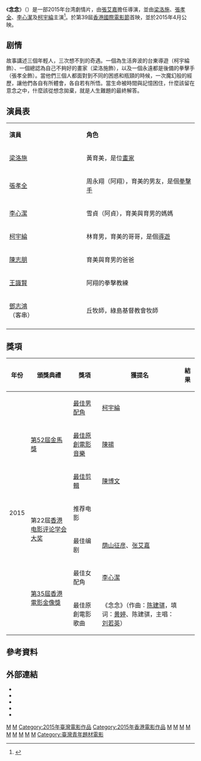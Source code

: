{{Infobox Film
| name               = 念念
| original_name      = ''{{lang|en|Murmur Of The Hearts}}''
| image              = Murmur_of_the_Hearts_film_poster.jpg
| image_size         = 
| caption            = 
| director           = [[張艾嘉|張艾嘉]]
| producer           = 莊麗真
| producer_2         = 施雅純  
| writer             = [[蔭山徵彥|蔭山徵彥]]、張艾嘉
| starring           = [[梁洛施|梁洛施]]<br>[[李心潔|李心潔]]<br>[[張孝全|張孝全]]<br>[[柯宇綸|柯宇綸]]
| music              = [[陳揚_(作曲家)|陳揚]] 
| cinematography     = [[梁銘佳|梁銘佳]]
| editing            = [[陳博文|陳博文]]
| production_company = 
| distributor        = {{HK}}：[[高先電影|高先電影有限公司]]<br>{{TWN}}：[[甲上娛樂|甲上娛樂]]
| released           = {{TWN}}：{{film date|2015|4|10}}<br>{{SIN}}：{{film date|2015|4|23}}<br>{{CHNML}}{{HK}}{{MAC}}：{{film date|2015|4|30}}
| runtime            = 119分鐘
| country            = {{香港電影產地}}<br>{{台灣電影產地}}
| language           = 華語
| budget             = 
| gross              =
| imdb_id            = 4484426
}}

《'''念念'''》（{{lang-en|''Murmur Of The Hearts''}}）是一部2015年台湾劇情片，由[[張艾嘉|張艾嘉]]擔任導演，並由[[梁洛施|梁洛施]]、[[張孝全|張孝全]]、[[李心潔|李心潔]]及[[柯宇綸|柯宇綸]]主演<REF>
{{Cite web |url=http://movie.douban.com/subject/25718082/ |title=念念 (2015) |access-date=2015-04-01 |archive-date=2019-06-09 |archive-url=https://web.archive.org/web/20190609170834/https://movie.douban.com/subject/25718082/ |dead-url=no }}
</REF>。於第39屆[[香港國際電影節|香港國際電影節]]首映，並於2015年4月公映。

== 剧情 ==
故事講述三個年輕人，三次想不到的奇遇。一個為生活奔波的台東導遊（柯宇綸飾）、一個總認為自己不夠好的畫家（梁洛施飾），以及一個永遠都是後備的拳擊手（張孝全飾）。當他們三個人都面對到不同的困惑和瓶頸的時候，一次魔幻般的經歷，讓他們各自有所體會，各自若有所悟。當生命被時間與記憶困住，什麼該留在意念之中，什麼該從想念拋棄，就是人生難題的最終解答。

==演員表==
{|class="wikitable" style="width:50%"
|- style="background:cornflowerblue; color:white" align=center
|style="width:8%"|'''演員'''||style="width:12%"|'''角色'''
|-
|[[梁洛施|梁洛施]] || 黃育美，是位[[畫家|畫家]]
|-
|[[張孝全|張孝全]] || 周永翔（阿翔），育美的男友，是個[[拳擊手|拳擊手]]
|-
|[[李心潔|李心潔]] || 雪貞（阿貞），育美與育男的媽媽
|-
|[[柯宇綸|柯宇綸]] || 林育男，育美的哥哥，是個[[導遊|導遊]]
|-
|[[陳志朋|陳志朋]] || 育美與育男的爸爸
|-
|[[王識賢|王識賢]] || 阿翔的拳擊教練
|-
|[[鄧志鴻|鄧志鴻]]<br>（客串） || 丘牧師，綠島基督教會牧師
|-
|}

== 獎項 ==
{| class="wikitable"
|-
! 年份 !! 頒獎典禮 !! 獎項 !! 獲提名 !! 結果
|-	
| rowspan="7"|2015
| rowspan="3"| [[第52屆金馬獎|第52屆金馬獎]] 
|[[金馬獎最佳男配角|最佳男配角]]
|[[柯宇綸|柯宇綸]]
|{{nom}}
|-
|[[金馬獎最佳原創電影音樂|最佳原創電影音樂]]
|[[陳揚|陳揚]]
|{{nom}}
|-
|[[金馬獎最佳剪輯|最佳剪輯]]
|[[陳博文|陳博文]]
|{{nom}}
|-
| rowspan="2"| 第22屆[[香港电影评论学会大奖|香港电影评论学会大奖]] 
|推荐电影
|
|{{won}}
|-
|最佳编剧
|[[荫山征彦|荫山征彦]]、[[张艾嘉|张艾嘉]]
|{{won}}
|-
| rowspan="2"|[[第35屆香港電影金像獎|第35屆香港電影金像獎]] 
|最佳女配角
|[[李心潔|李心潔]]
|{{nom}}
|-
|最佳原創電影歌曲
|《念念》（作曲：[[陈建骐|陈建骐]]，填词：[[黄婷|黄婷]]、陈建骐，主唱：[[刘若英|刘若英]]）
|{{nom}}
|}

==參考資料==
{{REFLIST}}

==外部連結==
*{{facebook|murmurofthehearts}}
*{{Yahoomovie id|5315|念念}}
*{{hkmdb title|16603}}
*{{douban}}
*{{imdb title|4484426}}

{{張艾嘉}}
{{陳志朋}}
{{香港電影評論學會大獎最佳編劇|第22屆}}

{{DEFAULTSORT:NIAN}}

{{Portal bar|台灣|香港|電影}}

[[Category:2010年代劇情片|M]]
[[Category:2015年劇情片|M]]
[[Category:2015年臺灣電影作品|Category:2015年臺灣電影作品]]
[[Category:2015年香港電影作品|Category:2015年香港電影作品]]
[[Category:香港劇情片|M]]
[[Category:台灣劇情片|M]]
[[Category:張艾嘉電影|M]]
[[Category:非直線敘事電影|M]]
[[Category:台北市背景電影|M]]
[[Category:台東縣背景作品|M]]
[[Category:台灣取景電影|M]]
[[Category:甲上娛樂發行電影|M]]
[[Category:華語電影|M]]
[[Category:臺灣青年題材電影|Category:臺灣青年題材電影]]